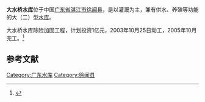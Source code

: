 {{Infobox Reservoir | 
|name                     = 大水桥水库
|nickname                 = 
|image                    = 
|image_caption            = 
|map                      = 
|map_caption              = 
|pushpin_map              = China
|pushpin_map_caption      = 大水桥水库在中国的位置
|code                     = BHF26000122
|class                    = 大（二）型[[水库|水库]]
|location_of_reservoir    = [[广东省|广东省]][[湛江市|湛江市]][[徐闻县|徐闻县]][[徐城镇|徐城镇]]
|location_of_dam          = 
|inflow                   = [[大水桥河|大水桥河]]
|outflow                  = 大水桥河
|catchment_area           = 
|reservoir_area           = 
|mean_depth               = 
|maximum_depth            = 
|flood_level              = 
|normal_water_level       = 
|dead_water_level         = 
|water_quality            = 
|island                   = 
|maximum_storage_capacity = 1.49亿
|normal_storage_capacity  = 
|dead_storage_capacity    = 
|type_of_dam              = 
|elevation_of_dam         = 
|height_of_dam            = 
|length_of_dam            = 
|width_of_dam             = 
|installed_capacity       = 
|irrigated_area           = 
|start                    = 1957年
|complete                 = 
|cost                     = 
|emigrate                 = 1417人
|latd = 20
|latm = 20
|lats = 16
|latNS = N
|longd = 110
|longm = 10
|longs = 44
|longEW = E
|website = 
|footnotes = <ref>{{Cite web |url=http://www.tsdh.net/%E6%B0%B4%E5%88%A9%E6%96%87%E7%8C%AE%E6%B1%87%E7%BC%96/PDF%E6%96%87%E6%A1%A3/%E4%B8%AD%E5%9B%BD%E6%B0%B4%E5%BA%93%E5%90%8D%E7%A7%B0%E4%BB%A3%E7%A0%81.pdf |title=中国水库名称代码 |accessdate=2020-10-05 |archive-date=2015-05-05 |archive-url=https://web.archive.org/web/20150505182029/http://www.tsdh.net/%E6%B0%B4%E5%88%A9%E6%96%87%E7%8C%AE%E6%B1%87%E7%BC%96/PDF%E6%96%87%E6%A1%A3/%E4%B8%AD%E5%9B%BD%E6%B0%B4%E5%BA%93%E5%90%8D%E7%A7%B0%E4%BB%A3%E7%A0%81.pdf |dead-url=yes }}</ref><ref>{{cite journal |title=湛江水库移民安置50年综述 |author=钟云 |journal=人民珠江 |year=2008 |volume= |issue=02 |pages= |url=http://www.imbest.net/?action-viewnews-itemid-499 }}{{dead link|date=2017年12月 |bot=InternetArchiveBot |fix-attempted=yes }}</ref>  
}}
'''大水桥水库'''位于中国[[广东省|广东省]][[湛江市|湛江市]][[徐闻县|徐闻县]]，是以灌溉为主，兼有供水、养殖等功能的大（二）型[[水库|水库]]。

大水桥水库除险加固工程，计划投资1亿元，2003年10月25日动工，2005年10月完工。<ref>{{Cite web |url=http://zjphoto.yinsha.com/file/200501/2005013010053505.htm |title=大水桥水库除险加固遭遇“肠梗阻”一段旧桥改建拖延整个工程 |accessdate=2010-10-19 |archive-date=2016-03-05 |archive-url=https://web.archive.org/web/20160305031303/http://zjphoto.yinsha.com/file/200501/2005013010053505.htm |dead-url=yes }}</ref>
==参考文献==
{{reflist}}
{{Reservoirs of Guangdong}}
{{DEFAULTSORT:D大}}
[[Category:广东水库|Category:广东水库]]
[[Category:徐闻县|Category:徐闻县]]